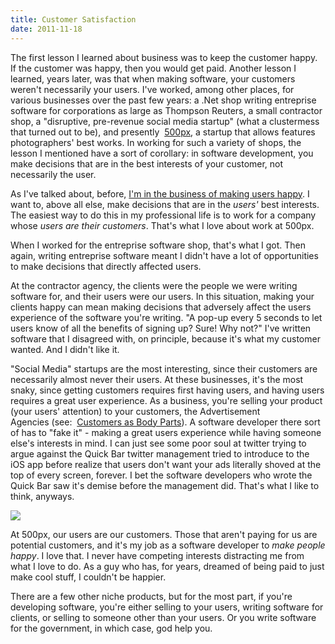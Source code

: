 ```yaml
---
title: Customer Satisfaction
date: 2011-11-18
---
```



The first lesson I learned about business was to keep the customer happy. If the customer was happy, then you would get paid. Another lesson I learned, years later, was that when making software, your customers weren't necessarily your users. I've worked, among other places, for various businesses over the past few years: a .Net shop writing entreprise software for corporations as large as Thompson Reuters, a small contractor shop, a "disruptive, pre-revenue social media startup" (what a clustermess that turned out to be), and presently&nbsp; [500px](http://500px.com/), a startup that allows features photographers' best works. In working for such a variety of shops, the lesson I mentioned have a sort of&nbsp;corollary: in software development, you make decisions that are in the best interests of your customer, not necessarily the user.

As I've talked about, before, [I'm in the business of making users happy](/blog/ash-furrows-holistic-software-development-agency/). I want to, above all else, make decisions that are in the _users'_&nbsp;best interests. The easiest way to do this in my professional life is to work for a company whose&nbsp;_users_ _are their customers_. That's what I love about work at 500px.

When I worked for the entreprise software shop, that's what I got. Then again, writing entreprise software meant I didn't have a lot of opportunities to make decisions that directly affected users.

At the contractor agency, the clients were the people we were writing software for, and their users were our users. In this situation, making your clients happy can mean making decisions that adversely affect the users experience of the software you're writing. "A pop-up every 5 seconds to let users know of all the benefits of signing up? Sure! Why not?" I've written software that I disagreed with, on principle, because it's what my customer wanted. And I didn't like it.

"Social Media" startups are the most interesting, since their customers are necessarily almost never their users. At these businesses, it's the most snaky, since getting customers requires first having users, and having users requires a great user experience. As a business, you're selling your product (your users' attention) to your customers, the Advertisement Agencies&nbsp;(see:&nbsp; [Customers as Body Parts](http://5by5.tv/buildanalyze/44)). A software developer there sort of has to "fake it" - making a great users experience while having someone else's interests in mind. I can just see some poor soul at twitter trying to argue against the Quick Bar twitter management tried to introduce to the iOS app before realize that users don't want your ads literally shoved at the top of every screen, forever. I bet the software developers who wrote the Quick Bar saw it's demise before the management did. That's what I like to think, anyways.

 ![](./C04DB47A7B964725B8078720DBB0DC83.png)

At 500px, our users are our customers. Those that aren't paying for us are potential customers, and it's my job as a software developer to _make people happy_. I love that. I never have competing interests distracting me from what I love to do. As a guy who has, for years, dreamed of being paid to just make cool stuff, I couldn't be happier.

There are a few other niche products, but for the most part, if you're developing software, you're either selling to your users, writing software for clients, or selling to someone other than your users. Or you write software for the government, in which case, god help you.


  